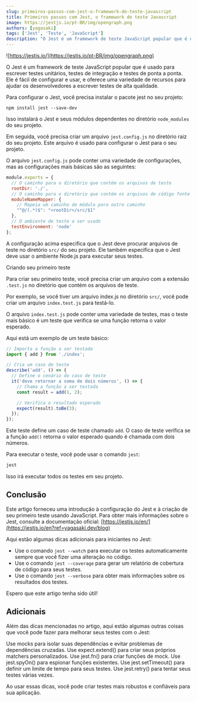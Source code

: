 ```yaml
---
slug: primeiros-passos-com-jest-o-framework-de-teste-javascript
title: Primeiros passos com Jest, o framework de teste Javascript
image: https://jestjs.io/pt-BR/img/opengraph.png
authors: [yagasaki]
tags: ['Jest', 'Teste', 'JavaScript']
description: "O Jest é um framework de teste JavaScript popular que é usado para escrever testes unitários, testes de integração e testes de ponta a ponta. Ele é fácil de configurar e usar, e oferece uma variedade de recursos para ajudar os desenvolvedores a escrever testes de alta qualidade ..."
---
```


![https://jestjs.io/](https://jestjs.io/pt-BR/img/opengraph.png)

O Jest é um framework de teste JavaScript popular que é usado para escrever testes unitários, testes de integração e testes de ponta a ponta. Ele é fácil de configurar e usar, e oferece uma variedade de recursos para ajudar os desenvolvedores a escrever testes de alta qualidade.

Para configurar o Jest, você precisa instalar o pacote jest no seu projeto:

`npm install jest --save-dev`

Isso instalará o Jest e seus módulos dependentes no diretório `node_modules` do seu projeto.

Em seguida, você precisa criar um arquivo `jest.config.js` no diretório raiz do seu projeto. Este arquivo é usado para configurar o Jest para o seu projeto.

O arquivo `jest.config.js` pode conter uma variedade de configurações, mas as configurações mais básicas são as seguintes:

```js
module.exports = {
  // O caminho para o diretório que contém os arquivos de teste
  rootDir: './',
  // O caminho para o diretório que contém os arquivos de código fonte
  moduleNameMapper: {
    // Mapeia um caminho de módulo para outro caminho
    "^@/(.*)$": "<rootDir>/src/$1"
  },
  // O ambiente de teste a ser usado
  testEnvironment: 'node'
};
```

A configuração acima especifica que o Jest deve procurar arquivos de teste no diretório `src/` do seu projeto. Ele também especifica que o Jest deve usar o ambiente Node.js para executar seus testes.

Criando seu primeiro teste

Para criar seu primeiro teste, você precisa criar um arquivo com a extensão `.test.js` no diretório que contém os arquivos de teste.

Por exemplo, se você tiver um arquivo index.js no diretório `src/`, você pode criar um arquivo `index.test.js` para testá-lo.

O arquivo `index.test.js` pode conter uma variedade de testes, mas o teste mais básico é um teste que verifica se uma função retorna o valor esperado.

Aqui está um exemplo de um teste básico:

```js
// Importa a função a ser testada
import { add } from './index';

// Cria um caso de teste
describe('add', () => {
  // Define o cenário do caso de teste
  it('deve retornar a soma de dois números', () => {
    // Chama a função a ser testada
    const result = add(1, 2);

    // Verifica o resultado esperado
    expect(result).toBe(3);
  });
});
```

Este teste define um caso de teste chamado `add`. O caso de teste verifica se a função `add()` retorna o valor esperado quando é chamada com dois números.

Para executar o teste, você pode usar o comando `jest`:

```bash
jest
```

Isso irá executar todos os testes em seu projeto.

## Conclusão

Este artigo forneceu uma introdução à configuração do Jest e à criação de seu primeiro teste usando JavaScript. Para obter mais informações sobre o Jest, consulte a documentação oficial: [https://jestjs.io/en/](https://jestjs.io/en?ref=yagasaki.dev/blog)

Aqui estão algumas dicas adicionais para iniciantes no Jest:

- Use o comando `jest --watch` para executar os testes automaticamente sempre que você fizer uma alteração no código.
- Use o comando `jest --coverage` para gerar um relatório de cobertura de código para seus testes.
- Use o comando `jest --verbose` para obter mais informações sobre os resultados dos testes.

Espero que este artigo tenha sido útil!

## Adicionais

Além das dicas mencionadas no artigo, aqui estão algumas outras coisas que você pode fazer para melhorar seus testes com o Jest:

Use mocks para isolar suas dependências e evitar problemas de dependências cruzadas.
Use expect.extend() para criar seus próprios matchers personalizados.
Use jest.fn() para criar funções de mock.
Use jest.spyOn() para espionar funções existentes.
Use jest.setTimeout() para definir um limite de tempo para seus testes.
Use jest.retry() para tentar seus testes várias vezes.

Ao usar essas dicas, você pode criar testes mais robustos e confiáveis para sua aplicação.